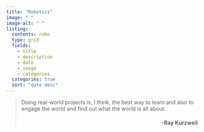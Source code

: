 ```yaml
---
title: "Robotics"
image: " "
image-alt: " "
listing:
  contents: robo
  type: grid
  fields: 
    - title
    - description
    - date
    - image
    - categories
  categories: true
  sort: "date desc"
---
```

> Doing real-world projects is, I think, the best way to learn and also to engage the world
> and find out what the world is all about.
<h4 align="right">-Ray Kurzweil</h4>